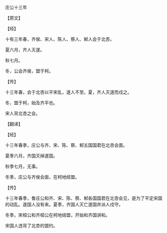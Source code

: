 

庄公十三年

【原文】

【经】

十有三年春，齐侯、宋人、陈人、蔡人、邾人会于北杏。

夏六月，齐人灭遂。

秋七月。

冬，公会齐侯，盟于柯。

【传】

十三年春，会于北杏以平宋乱，遂人不至。夏，齐人灭遂而戍之。

冬，盟于柯，始及齐平也。

宋人背北杏之会。

【翻译】

【经】

十三年春季，庄公与齐、宋、陈、蔡、邾五国国君在北杏会面。

夏季六月，齐国灭掉遂国。

秋季七月，无事。

冬季，庄公与齐侯会面，在柯地结盟。

【传】

十三年春季，鲁庄公和齐、宋、陈、蔡、邾各国国君在北杏会见，是为了平定宋国的动乱。遂国人没有来。夏季，齐国人灭亡遂国并派人戍守。

冬季，宋桓公和齐桓公在柯地结盟，开始和齐国讲和。

宋国人违背了北杏的盟约。

